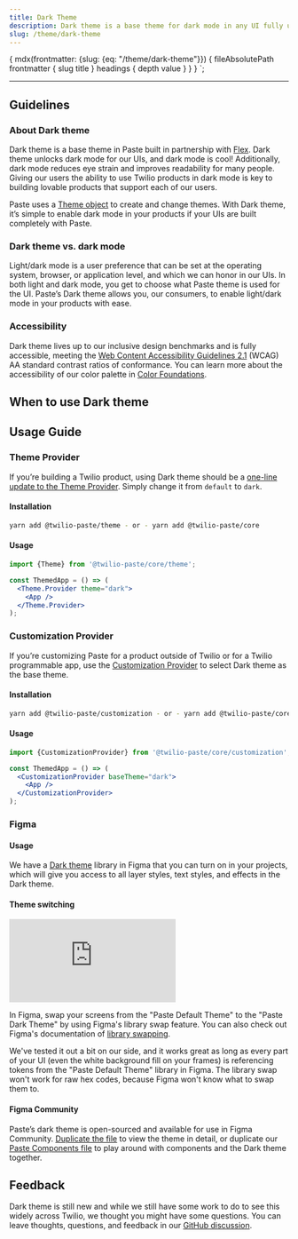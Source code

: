 ```yaml
---
title: Dark Theme
description: Dark theme is a base theme for dark mode in any UI fully using Paste.
slug: /theme/dark-theme
---
```



  {
    mdx(frontmatter: {slug: {eq: "/theme/dark-theme"}}) {
      fileAbsolutePath
      frontmatter {
        slug
        title
      }
      headings {
        depth
        value
      }
    }
  }
`;

<GenericHeader
  name={props.pageContext.frontmatter.title}
  description={props.pageContext.frontmatter.description}
  categoryRoute={SidebarCategoryRoutes.THEME}
/>

---

<contentwrapper>

<PageAside data={props.data.mdx} />

<content>

## Guidelines

### About Dark theme

Dark theme is a base theme in Paste built in partnership with [Flex](https://www.twilio.com/flex). Dark theme unlocks dark mode for our UIs, and dark mode is cool! Additionally, dark mode reduces eye strain and improves readability for many people. Giving our users the ability to use Twilio products in dark mode is key to building lovable products that support each of our users.

Paste uses a [Theme object](/theme) to create and change themes. With Dark theme, it’s simple to enable dark mode in your products if your UIs are built completely with Paste.

### Dark theme vs. dark mode

Light/dark mode is a user preference that can be set at the operating system, browser, or application level, and which we can honor in our UIs. In both light and dark mode, you get to choose what Paste theme is used for the UI. Paste’s Dark theme allows you, our consumers, to enable light/dark mode in your products with ease.

### Accessibility

Dark theme lives up to our inclusive design benchmarks and is fully accessible, meeting the [Web Content Accessibility Guidelines 2.1](https://www.w3.org/TR/WCAG21/) (WCAG) AA standard contrast ratios of conformance. You can learn more about the accessibility of our color palette in [Color Foundations](/foundations/colors/#accessibility).

## When to use Dark theme

<DoDont>
  <Do title="Do" body="Use Dark theme if your UI is built fully with Paste." />
  <Dont
    title="Don't"
    body="Don’t use Dark theme if there are any surface areas within your product that aren’t using Paste."
  />
</DoDont>
<DoDont>
  <Do title="Do" body="Use Dark theme as an option alongside Default theme." />
  <Dont title="Don't" body="Don’t use Dark theme as the only theme within your product." />
</DoDont>

## Usage Guide

### Theme Provider

If you’re building a Twilio product, using Dark theme should be a [one-line update to the Theme Provider](/theme/changing-theme). Simply change it from `default` to `dark`.

#### Installation

```bash
yarn add @twilio-paste/theme - or - yarn add @twilio-paste/core
```

#### Usage

```jsx
import {Theme} from '@twilio-paste/core/theme';

const ThemedApp = () => (
  <Theme.Provider theme="dark">
    <App />
  </Theme.Provider>
);
```

### Customization Provider

If you’re customizing Paste for a product outside of Twilio or for a Twilio programmable app, use the [Customization Provider](/customization/customization-provider) to select Dark theme as the base theme.

#### Installation

```bash
yarn add @twilio-paste/customization - or - yarn add @twilio-paste/core
```

#### Usage

```jsx
import {CustomizationProvider} from '@twilio-paste/core/customization';

const ThemedApp = () => (
  <CustomizationProvider baseTheme="dark">
    <App />
  </CustomizationProvider>
);
```

### Figma

#### Usage

We have a [Dark theme](https://www.figma.com/file/TZMBaCxXkX8u5aVRVYboid/Paste-Dark-Theme) library in Figma that you can turn on in your projects, which will give you access to all layer styles, text styles, and effects in the Dark theme.

#### Theme switching

<Box marginBottom="space70">
  <AspectRatio ratio="16:9">
    <iframe
      src="https://www.loom.com/embed/010ce7d1aa9b45c3bb3629aa5ce6a961"
      frameborder="0"
      webkitallowfullscreen
      mozallowfullscreen
      allowfullscreen
      title="Demo on swapping libraries in Figma"
    ></iframe>
  </AspectRatio>
</Box>

In Figma, swap your screens from the "Paste Default Theme" to the "Paste Dark Theme" by using Figma's library swap feature. You can also check out Figma's documentation of [library swapping](https://help.figma.com/hc/en-us/articles/4404856784663-Swap-style-and-component-libraries).

We've tested it out a bit on our side, and it works great as long as every part of your UI (even the white background fill on your frames) is referencing tokens from the "Paste Default Theme" library in Figma. The library swap won't work for raw hex codes, because Figma won't know what to swap them to.

#### Figma Community

Paste’s dark theme is open-sourced and available for use in Figma Community. [Duplicate the file](https://www.figma.com/community/file/1104130438367565008) to view the theme in detail, or duplicate our [Paste Components file](https://www.figma.com/community/file/1012844215105752327) to play around with components and the Dark theme together.

## Feedback

Dark theme is still new and while we still have some work to do to see this widely across Twilio, we thought you might have some questions. You can leave thoughts, questions, and feedback in our [GitHub discussion](https://github.com/twilio-labs/paste/discussions/1527).

</content>
</contentwrapper>
